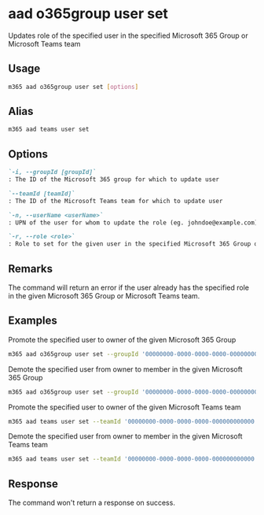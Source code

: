 
# aad o365group user set

Updates role of the specified user in the specified Microsoft 365 Group or Microsoft Teams team

## Usage

```sh
m365 aad o365group user set [options]
```

## Alias

```sh
m365 aad teams user set
```

## Options

```md definition-list
`-i, --groupId [groupId]`
: The ID of the Microsoft 365 group for which to update user

`--teamId [teamId]`
: The ID of the Microsoft Teams team for which to update user

`-n, --userName <userName>`
: UPN of the user for whom to update the role (eg. johndoe@example.com)

`-r, --role <role>`
: Role to set for the given user in the specified Microsoft 365 Group or Microsoft Teams team. Allowed values: `Owner`, `Member`
```

<Global />

## Remarks

The command will return an error if the user already has the specified role in the given Microsoft 365 Group or Microsoft Teams team.

## Examples

Promote the specified user to owner of the given Microsoft 365 Group

```sh
m365 aad o365group user set --groupId '00000000-0000-0000-0000-000000000000' --userName 'anne.matthews@contoso.onmicrosoft.com' --role Owner
```

Demote the specified user from owner to member in the given Microsoft 365 Group

```sh
m365 aad o365group user set --groupId '00000000-0000-0000-0000-000000000000' --userName 'anne.matthews@contoso.onmicrosoft.com' --role Member
```

Promote the specified user to owner of the given Microsoft Teams team

```sh
m365 aad teams user set --teamId '00000000-0000-0000-0000-000000000000' --userName 'anne.matthews@contoso.onmicrosoft.com' --role Owner
```

Demote the specified user from owner to member in the given Microsoft Teams team

```sh
m365 aad teams user set --teamId '00000000-0000-0000-0000-000000000000' --userName 'anne.matthews@contoso.onmicrosoft.com' --role Member
```

## Response

The command won't return a response on success.